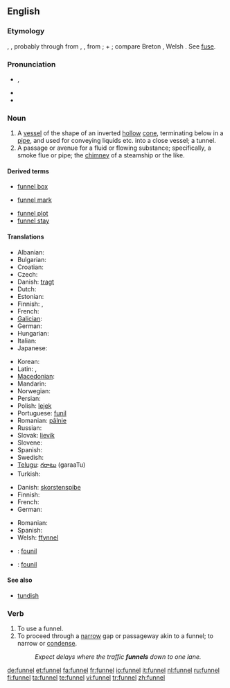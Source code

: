 ==English==
{{wikipedia}}

===Etymology===
{{etyl|ang}} {{term|funel|lang=ang}}, {{term|fonel|lang=ang}}, probably through {{etyl|fro}} from {{etyl|la}}
{{term|fundibulum|lang=la}}, {{term|infundibulum||funnel|lang=la}}, from {{term|infundere||to pour in|lang=la}};
{{term|in||in|lang=la}} + {{term|fundere||to pour|lang=la}}; compare Breton {{term|founil||funnel}}, Welsh {{term|ffynel||air hole, chimney|lang=cy}}. See [[fuse]].

===Pronunciation===
* {{a|UK}} {{IPA|/ˈfʌn.əl/}}, {{SAMPA|/"fVn.@l/}}
* {{audio|en-us-funnel.ogg|Audio (US)}}
* {{rhymes|ʌnəl}}

===Noun===
{{en-noun}}

# A [[vessel]] of the shape of an inverted [[hollow]] [[cone]], terminating below in a [[pipe]], and used for conveying liquids etc. into a close vessel; a tunnel.
# A passage or avenue for a fluid or flowing substance; specifically, a smoke flue or pipe; the [[chimney]] of a steamship or the like.

====Derived terms====
{{rel-top|terms derived from ''funnel (noun)''}}
* [[funnel box]]
<!-- (Mining), an apparatus for collecting finely
crushed ore from water. --Knight.
-->
* [[funnel mark]]
{{rel-mid}}
* [[funnel plot]]
* [[funnel stay]]
<!-- (Naut.), one of the ropes or rods steadying a
steamer's funnel.-->
{{rel-bottom}}

====Translations====
{{trans-top|vessel used to pour liquids}}
* Albanian: {{t|sq|hinkë}}
* Bulgarian: {{t|bg|фунията|tr=funiyata|sc=Cyrl}}
* Croatian: {{t-|hr|lijevak|m|alt=lijévak}}
* Czech: {{t-|cs|trychtýř|m}}
* Danish: [[tragt]] {{c}}
* Dutch: {{t|nl|trechter}}
* Estonian: {{t|et|lehter}}
* Finnish: {{t-|fi|suppilo}}, {{t+|fi|tratti}}
* French: {{t+|fr|entonnoir|m}}
* [[Galician]]: {{t|gl|funil}}
* German: {{t+|de|Trichter|m}}
* Hungarian: {{t+|hu|tölcsér}}
* Italian: {{t+|it|imbuto|m}}
* Japanese: {{t|ja|漏斗|tr=jogo|sc=Jpan}}
{{trans-mid}}
* Korean: {{t|ko|퍼널|tr=peoneol|sc=Kore}}
* Latin: {{t|la|fundibulum}},  {{t|la|infundibulum}}
* [[Macedonian]]: {{t|mk|инка|f|tr=ínka|sc=Cyrl|xs=Macedonian}}
* Mandarin: {{t|zh|漏斗|tr=lòudǒu|sc=Hani}}
* Norwegian: {{t|no|trakt}}
* Persian: {{t|fa|قیف|tr=qif|sc=fa-Arab}}
* Polish: [[lejek]] {{m}}
* Portuguese: [[funil]] {{m}}
* Romanian: [[pâlnie]] {{f}}
* Russian: {{t|ru|Волчок|tr=voronk|sc=Cyrl}}
* Slovak: [[lievik]] {{m}}
* Slovene: {{t+|sl|lijak|m}}
* Spanish: {{t+|es|embudo|m}}
* Swedish: {{t-|sv|tratt|c}}
* [[Telugu]]: [[గరాటు]] (garaaTu)
* Turkish: {{t|tr|huni}}
{{trans-bottom}}

{{trans-top|passage or avenue for a fluid or flowing substance}}
* Danish: [[skorstenspibe]] {{c}}
* Finnish: {{t-|fi|savukanava}}
* French: {{t+|fr|cheminée|f}}
* German: {{t+|de|Schlot|m}}
{{trans-mid}}
* Romanian: {{t+|ro|cos|m|alt=cos (de fum)}}
* Spanish: {{t-|es|chimenea|f}}
* Welsh: [[ffynnel]]
{{trans-bottom}}

{{checktrans-top}}
* {{ttbc|Breton}}: [[founil]]
* {{ttbc|Provençal}}: [[founil]]
{{checktrans-bottom}}

====See also====
* [[tundish]]

===Verb===
{{en-verb|funnels|'''[[funnelling]]''' or '''[[funneling]]'''|'''[[funnelled]]''' or '''[[funneled]]'''|'''[[funnelled]]''' or '''[[funneled]]'''}}

# To use a funnel.
# To proceed through a [[narrow]] gap or passageway akin to a funnel; to narrow or [[condense]].
#: ''Expect delays where the traffic '''funnels''' down to one lane.''

[[de:funnel]]
[[et:funnel]]
[[fa:funnel]]
[[fr:funnel]]
[[io:funnel]]
[[it:funnel]]
[[nl:funnel]]
[[ru:funnel]]
[[fi:funnel]]
[[ta:funnel]]
[[te:funnel]]
[[vi:funnel]]
[[tr:funnel]]
[[zh:funnel]]